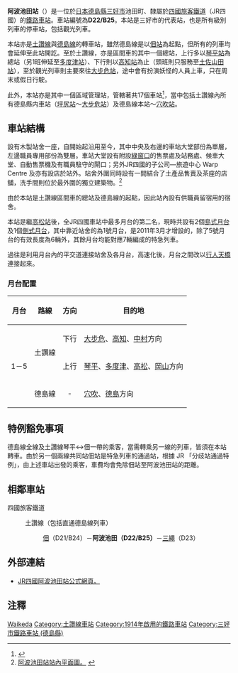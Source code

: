 {{noteTA
|T=zh-tw:阿波池田車站; zh-cn:阿波池田站; zh-hk:阿波池田站;
|1=zh-tw:阿波池田車站; zh-cn:阿波池田站; zh-hk:阿波池田站;
|2=zh-tw:沙拉; zh-cn:沙拉; zh-hk:沙律;
}}
{{日本車站資訊
|公司色     = #1cadca
|文字色     =
|站名       = 阿波池田站
|圖片       = JR-Shikoku-Awa-IkedaStation.jpg
|pxl        =
|圖片說明   = 阿波池田站站舍 (站外，2008年)
|日文原名   = 阿波池田
|平假名     = あわいけだ
|羅馬拼音   = Awa-Ikeda
|電報略號   = イケ
|車站編號   = {{車站編號c|#e25885|D22}}<ref name="jr-shikoku-awa-ikeda-station-2015-12-30" /><br/>{{車站編號c|#2B4B65|B25}}<ref name="jr-shikoku-awa-ikeda-station-2015-12-30" />
|所屬公司   = [[四國旅客鐵道|四國旅客鐵道]]（JR四國）
|所在地     = [[德島縣|德島縣]][[三好市_(德島縣)|三好市]]池田町字更田
|車站構造   = [[地面車站|地面車站]]
|月台配置   = 3面5線
|啟用年月日 = 1914年3月5日
|廢止年月日 =
|上下車人次 = 
|統計年度   = 
|停站路線數 = 2
|所屬路線1  = {{Color|#e25885|■}}[[土讚線|土讚線]]
|前一站1    = D21 [[佃站|佃]]
|後一站1    = [[三繩站|三繩]] D23
|前一站距離1 = 5.1
|後一站距離1 = 3.9
|距離1      = 43.9
|起站1      = [[多度津站|多度津]]
|所屬路線2  = {{Color|#2B4B65|■}}[[德島線|德島線]]
|前一站2    = B24 佃
|後一站2    = 
|前一站距離2 = 5.1
|後一站距離2 = 
|距離2      = -5.1
|起站2      = 佃
|備註       = 直營站，站員配置，設有綠窗口
}}

'''阿波池田站'''（{{jpn|j=阿波池田駅|hg=あわいけだえき|rm=Awa-ikeda eki|f=y}}）是一位於[[日本|日本]][[德島縣|德島縣]][[三好市_(德島縣)|三好市]]池田町、隸屬於[[四國旅客鐵道|四國旅客鐵道]]（JR四國）的[[鐵路車站|鐵路車站]]。車站編號為'''D22/B25'''。本站是三好市的代表站，也是所有級別列車的停車站，包括觀光列車。

本站亦是[[土讚線|土讚線]]與[[德島線|德島線]]的轉車站，雖然德島線是以[[佃站|佃站]]為起點，但所有的列車均會延伸至此站開訖。至於土讚線，亦是區間車的其中一個總站，上行多以[[琴平站|琴平站]]為總站（另1班伸延至[[多度津站|多度津站]]）、下行則以[[高知站|高知站]]為止（頭班則只服務至[[土佐山田站|土佐山田站]]），至於觀光列車則主要來往[[大步危站|大步危站]]，途中會有扮演妖怪的人員上車，只在周末或假日行駛。

此外，本站亦是其中一個區域管理站，管轄著共17個車站<ref>{{Cite web |url=http://www.corezo.org/home/corezorecipient/2012/hyoudobuniichi |title=2012年，時任阿波池田站長兵藤文市獲頒COREZO獎的訪問中提及。 |access-date=2014-09-25 |archive-url=https://web.archive.org/web/20140614085914/http://www.corezo.org/home/corezorecipient/2012/hyoudobuniichi |archive-date=2014-06-14 |dead-url=yes }}</ref>，當中包括土讚線內所有德島縣内車站（[[坪尻站|坪尻站]]～[[大步危站|大步危站]]）及德島線本站～[[穴吹站|穴吹站]]。

==車站結構==
設有木製站舍一座，自開始起沿用至今，其中中央及右邊的車站大堂部份為單層，左邊職員專用部份為雙層。車站大堂設有附設[[綠窗口|綠窗口]]的售票處及站務處、候車大堂、自動售票機及有職員駐守的閘口；另外JR四國的子公司—旅遊中心 Warp Centre 及{{link-ja|四國便利商店|四国キヨスク}}亦有設店於站外。站舍外圍同時設有一間結合了土產品售賣及茶座的店舖，洗手間則位於最外圍的獨立建築物。<ref>[http://www.jr-eki.com/kakueki/awaikeda/kounai_map.html 阿波池田站站內平面圖。] {{webarchive|url=https://web.archive.org/web/20150804042401/http://www.jr-eki.com/kakueki/awaikeda/kounai_map.html |date=2015-08-04 }}</ref>

由於本站是土讚線區間車的總站及德島線的起點，因此站內設有供職員留宿用的宿舍。

本站是繼[[高松站_(香川縣)|高松站]]後，全JR四國車站中最多月台的第二名，現時共設有2個[[島式月台|島式月台]]及1個[[側式月台|側式月台]]，其中靠近站舍的為1號月台，是2011年3月才增設的，除了5號月台的有效長度為6輛外，其餘月台均能對應7輛編成的特急列車。

過往是利用月台內的平交道連接站舍及各月台，高速化後，月台之間改以[[行人天橋|行人天橋]]連接起來。

===月台配置===
{| class="wikitable"
!月台<!-- 事業者側による呼称。JR四国は「○番のりば」と呼称 --->!!路線!!方向!!目的地
|-
!rowspan="3"|1－5
|rowspan="2"|{{Color|#e25885|■}}土讚線
| style="text-align:center" | 下行
| [[大步危站|大步危]]、[[高知站|高知]]、[[中村站_(日本)|中村]]方向
|-
| style="text-align:center" | 上行
| [[琴平站|琴平]]、[[多度津站|多度津]]、[[高松站_(香川縣)|高松]]、[[岡山站_(日本)|岡山]]方向
|-
|{{Color|#2b4b65|■}}德島線
| style="text-align:center" | -
| [[穴吹站|穴吹]]、[[德島站|德島]]方向
|}

==特例豁免事項==
德島線全線及土讚線琴平↔佃一帶的乘客，當需轉乘另一線的列車，皆須在本站轉車。由於另一個兩線共同站佃站是特急列車的通過站，根據 JR 「分歧站通過特例」，由上述車站出發的乘客，車費均會免除佃站至阿波池田站的距離。

== 相鄰車站 ==
; 四國旅客鐵道
: {{Color|#e25885|■}}土讚線（包括直通{{Color|#2b4b65|■}}德島線列車）
:: [[佃站|佃]]（D21/B24）－'''阿波池田（D22/B25）'''－[[三繩站|三繩]]（D23）

==外部連結==
*[https://web.archive.org/web/20111004061318/http://www.jr-eki.com/kakueki/awaikeda/index.html JR四國阿波池田站公式網頁。]

==注釋==
{{reflist}}

{{土讚線1}}
{{德島線}}

{{DEFAULTSORT:Awa-Ikeda}}
[[Category:日本鐵路車站_A|Waikeda]]
[[Category:土讚線車站|Category:土讚線車站]]
[[Category:1914年啟用的鐵路車站|Category:1914年啟用的鐵路車站]]
[[Category:三好市鐵路車站_(德島縣)|Category:三好市鐵路車站 (德島縣)]]